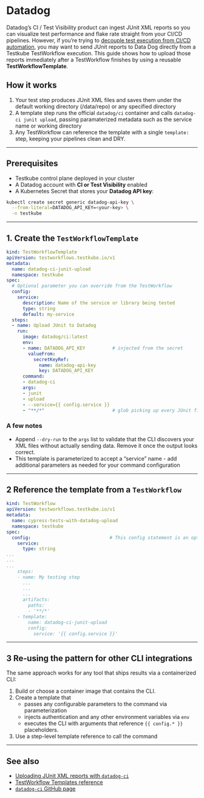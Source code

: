 # Datadog

Datadog’s CI / Test Visibility product can ingest JUnit XML reports so you can visualize test performance and flake rate straight from your CI/CD pipelines. However, if you’re trying to [decouple test execution from CI/CD automation](https://testkube.io/learn/stop-running-tests-with-your-ci-cd-tool), you may want to send JUnit reports to Data Dog directly from a Testkube TestWorkflow execution. This guide shows how to upload those reports immediately after a TestWorkflow finishes by using a reusable **TestWorkflowTemplate**.

## How it works

1. Your test step produces JUnit XML files and saves them under the default working directory (/data/repo) or any specified directory
2. A template step runs the official `datadog/ci` container and calls `datadog-ci junit upload`, passing paramaterized metadata such as the service name or working directory
3. Any TestWorkflow can reference the template with a single `template:` step, keeping your pipelines clean and DRY.

---

## Prerequisites

- Testkube control plane deployed in your cluster
- A Datadog account with **CI or Test Visibility** enabled
- A Kubernetes Secret that stores your **Datadog API key**:

```bash
kubectl create secret generic datadog-api-key \
  --from-literal=DATADOG_API_KEY=<your-key> \
  -n testkube

```

---

## 1. Create the `TestWorkflowTemplate`

```yaml
kind: TestWorkflowTemplate
apiVersion: testworkflows.testkube.io/v1
metadata:
  name: datadog-ci-junit-upload
  namespace: testkube
spec:
  # Optional parameter you can override from the TestWorkflow
  config:
    service:
      description: Name of the service or library being tested
      type: string
      default: my-service
  steps:
  - name: Upload JUnit to Datadog        
    run:
      image: datadog/ci:latest
      env:
      - name: DATADOG_API_KEY          # injected from the secret
        valueFrom:
          secretKeyRef:
            name: datadog-api-key
            key: DATADOG_API_KEY
      command:
      - datadog-ci
      args:
      - junit
      - upload
      - --service={{ config.service }}
      - "**/*"                         # glob picking up every JUnit file - this could be paramterized to a specific directory 

```

### A few notes

- Append `--dry-run` to the `args` list to validate that the CLI discovers your XML files without actually sending data. Remove it once the output looks correct.
- This template is parameterized to accept a “service” name - add additional parameters as needed for your command configuration

---

## 2 Reference the template from a `TestWorkflow`

```yaml
kind: TestWorkflow
apiVersion: testworkflows.testkube.io/v1
metadata:
  name: cypress-tests-with-datadog-upload
  namespace: testkube
spec:
  config:                             # This config statement is an optional parameter used by the DataDog CLI to categorize results 
    service:
      type: string
...
...
...
    steps:
    - name: My testing step
      ...
      ...
      ...
      artifacts:
        paths:
        - '**/*'
    - template:
        name: datadog-ci-junit-upload
        config:
          service: '{{ config.service }}'

```

---

## 3 Re‑using the pattern for other CLI integrations

The same approach works for any tool that ships results via a containerized CLI:

1. Build or choose a container image that contains the CLI.
2. Create a template that
    - passes any configurable parameters to the command via parameterization
    - injects authentication and any other environment variables via `env`
    - executes the CLI with arguments that reference `{{ config.* }}` placeholders.
3. Use a step-level template reference to call the command

---

## See also

- [Uploading JUnit XML reports with `datadog-ci`](https://docs.datadoghq.com/tests/setup/junit_xml/)
- [TestWorkflow Templates reference](https://docs.testkube.io/articles/test-workflow-templates)
- [`datadog-ci` GitHub page](https://github.com/DataDog/datadog-ci)
